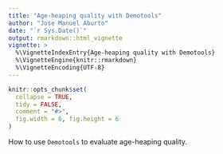 ```yaml
---
title: "Age-heaping quality with Demotools"
author: "Jose Manuel Aburto"
date: "`r Sys.Date()`"
output: rmarkdown::html_vignette
vignette: >
  %\VignetteIndexEntry{Age-heaping quality with Demotools}
  %\VignetteEngine{knitr::rmarkdown}
  %\VignetteEncoding{UTF-8}
---
```



```r
knitr::opts_chunk$set(
  collapse = TRUE,
  tidy = FALSE,
  comment = "#>",
  fig.width = 6, fig.height = 6
)
```

How to use `Demotools` to evaluate age-heaping quality.